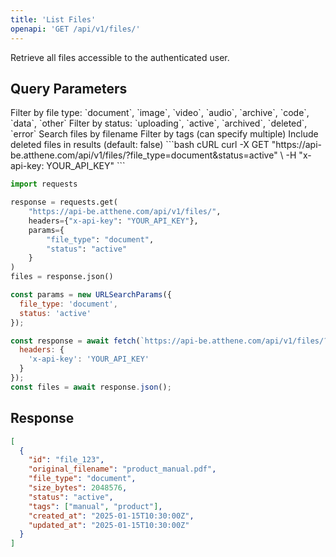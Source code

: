 ```yaml
---
title: 'List Files'
openapi: 'GET /api/v1/files/'
---
```


Retrieve all files accessible to the authenticated user.

## Query Parameters

<ParamField query="file_type" type="string">
  Filter by file type: `document`, `image`, `video`, `audio`, `archive`, `code`, `data`, `other`
</ParamField>

<ParamField query="status" type="string">
  Filter by status: `uploading`, `active`, `archived`, `deleted`, `error`
</ParamField>

<ParamField query="search" type="string">
  Search files by filename
</ParamField>

<ParamField query="tags" type="array">
  Filter by tags (can specify multiple)
</ParamField>

<ParamField query="include_deleted" type="boolean">
  Include deleted files in results (default: false)
</ParamField>

<CodeGroup>
```bash cURL
curl -X GET "https://api-be.atthene.com/api/v1/files/?file_type=document&status=active" \
  -H "x-api-key: YOUR_API_KEY"
```

```python Python
import requests

response = requests.get(
    "https://api-be.atthene.com/api/v1/files/",
    headers={"x-api-key": "YOUR_API_KEY"},
    params={
        "file_type": "document",
        "status": "active"
    }
)
files = response.json()
```

```javascript JavaScript
const params = new URLSearchParams({
  file_type: 'document',
  status: 'active'
});

const response = await fetch(`https://api-be.atthene.com/api/v1/files/?${params}`, {
  headers: {
    'x-api-key': 'YOUR_API_KEY'
  }
});
const files = await response.json();
```
</CodeGroup>

## Response

```json
[
  {
    "id": "file_123",
    "original_filename": "product_manual.pdf",
    "file_type": "document",
    "size_bytes": 2048576,
    "status": "active",
    "tags": ["manual", "product"],
    "created_at": "2025-01-15T10:30:00Z",
    "updated_at": "2025-01-15T10:30:00Z"
  }
]
```
